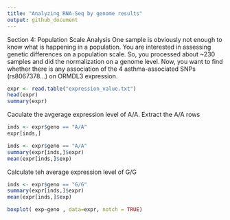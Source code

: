 ```yaml
---
title: "Analyzing RNA-Seq by genome results"
output: github_document
---
```

Section 4: Population Scale Analysis 
One sample is obviously not enough to know what is happening in a population. You are
interested in assessing genetic differences on a population scale. So, you processed
about ~230 samples and did the normalization on a genome level. Now, you want to find
whether there is any association of the 4 asthma-associated SNPs (rs8067378…) on
ORMDL3 expression.

```r
expr <- read.table("expression_value.txt")
head(expr)
summary(expr)
```

Caculate the avgerage expression level of A/A. 
Extract the A/A rows 
```r
inds <- expr$geno == "A/A"
expr[inds,]
```

```r
inds <- expr$geno == "A/A"
summary(expr[inds,]$expr)
mean(expr[inds,]$exp)
```

Calculate teh average expression level of G/G
```r
inds <- expr$geno == "G/G"
summary(expr[inds,]$expr)
mean(expr[inds,]$exp)
```

```r
boxplot( exp~geno , data=expr, notch = TRUE)
```


